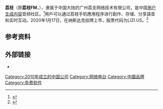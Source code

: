 {{Multiple issues|
{{Prose|time=2020-09-12T10:17:46+00:00}}
{{Dead end|time=2020-09-17T08:01:07+00:00}}
{{COI}}
}}
'''荔枝'''（原'''荔枝FM'''，{{NASDAQ|LIZI}}），隶属于中国大陆的广州荔支网络技术有限公司，是中国[[用户生成内容|用户生成内容]]音频社区。<ref>{{cite news |title=UGC音频社区荔枝赴美IPO 在线音频行业将迎来第一股 |url=http://finance.sina.com.cn/wm/2019-10-29/doc-iicezuev5756587.shtml}}</ref>用戶可以通过荔枝手机應用程序进行創作、存储、分享語音和实时互动。2020年1月17日，在纳斯达克挂牌上市，股票代码为LIZI.US。<ref>{{cite news |title=中国在线音频第一股”荔枝成功上市纳斯达克 |url=http://difang.gmw.cn/gd/2020-01/18/content_33492132.htm}}</ref>

<!--

== 历史 ==
* 2013年，荔枝软件上线，用户用手机就能注册账户和录制、上传音頻节目。<ref name=":0">{{Cite web |title=用户数破亿 声网全力打造荔枝FM语音直播变现_游戏_腾讯网 |url=https://games.qq.com/a/20170809/054829.htm |accessdate=2020-09-12 |author=滚动新闻 |date=2017-08-09 |publisher=腾讯游戏 |language=zh-cn |archive-date=2020-09-12 |archive-url=https://web.archive.org/web/20200912105054/https://games.qq.com/a/20170809/054829.htm |dead-url=no }}</ref><ref>{{Cite web |title=关于我们-荔枝,用声音在一起_直播听音乐相声评书脱口秀鬼故事广播剧网络电台 |url=https://www.lizhi.fm/about/aboutUs.html |accessdate=2020-09-12 |author=荔枝 |publisher=荔枝 |language=zh-cn |archive-date=2020-06-01 |archive-url=https://web.archive.org/web/20200601131016/https://www.lizhi.fm/about/aboutUs.html |dead-url=no }}</ref>
* 2015年1月，获得2000万美元C轮融资。<ref>{{Cite web |title=荔枝FM称获得2000万美元C轮融资 荔枝FM融资 荔枝FMC轮 荔枝FM_网易科技 |url=https://tech.163.com/15/0123/14/AGLBNN1V000915BF.html |accessdate=2020-09-12 |author=网易科技报道 |date=2015-01-23 |publisher=网易科技 |language=zh-cn |archive-date=2020-09-12 |archive-url=https://web.archive.org/web/20200912105048/https://tech.163.com/15/0123/14/AGLBNN1V000915BF.html |dead-url=no }}</ref>
* 2016年10月，荔枝FM推出语音直播功能，让主播能做语音直播。<ref name=":0" />
* 2016年11月，荔枝入围中国文娱创新企业榜TOP30奖项。<ref>{{Cite web |title=10位业余“主播”同台献技：用声音为长沙代言 |url=https://news.163.com/17/0917/15/CUI19N0G000187VG.html |accessdate=2020-09-12 |author=红网 |date=2017-09-17 |publisher=网易科技 |language=zh-cn |archive-date=2020-09-12 |archive-url=https://web.archive.org/web/20200912105052/https://news.163.com/17/0917/15/CUI19N0G000187VG.html |dead-url=no }}</ref>
* 2016年，TMA移动营销大奖创意类银奖；被评为“年度最佳娱乐应用”。<ref>{{Cite web |title=品友互动获2016TMA年度最佳移动广告平台3项大奖 2016TMA年度最佳移动广告平台_网易科技 |url=https://tech.163.com/16/1129/15/C722HLTH00094PRL.html |accessdate=2020-09-12 |author=网易科技报道 |date=2016-11-29 |publisher=网易科技 |language=zh-cn |archive-date=2020-09-12 |archive-url=https://web.archive.org/web/20200912105054/https://tech.163.com/16/1129/15/C722HLTH00094PRL.html |dead-url=no }}</ref>
* 2017年1月，荔枝三周年，用户破亿<ref name=":0" />，8月，李易峰代言荔枝<ref>{{Cite web |title=为什么是李易峰？荔枝FM语音直播公布代言人 北晚新视觉 |url=https://www.takefoto.cn/viewnews-1243227.html |accessdate=2020-09-12 |author=文文 |date=2017-08-18 |publisher=北晚新视觉 |language=zh-cn |archive-date=2017-08-22 |archive-url=https://web.archive.org/web/20170822020713/http://www.takefoto.cn/viewnews-1243227.html |dead-url=no }}</ref>。
* 2020年1月17日，荔枝赴美挂牌上市。<ref>{{Cite web |title=荔枝正式赴美挂牌上市，成为在线音频第一股 |url=https://finance.sina.com.cn/stock/usstock/c/2020-01-18/doc-iihnzahk4841126.shtml |accessdate=2020-09-12 |author=新浪财经综合 |date=2020-01-18 |publisher=新浪财经 |language=zh-cn |archive-date=2020-09-12 |archive-url=https://web.archive.org/web/20200912105049/https://finance.sina.com.cn/stock/usstock/c/2020-01-18/doc-iihnzahk4841126.shtml |dead-url=no }}</ref>
-->

== 参考资料 ==
{{reflist}}

==外部链接==
* {{official|https://www.lizhi.fm/}}

[[Category:2010年成立的中国公司|Category:2010年成立的中国公司]]
[[Category:网络电台|Category:网络电台]]
[[Category:中國品牌|Category:中國品牌]]
[[Category:免费软件|Category:免费软件]]